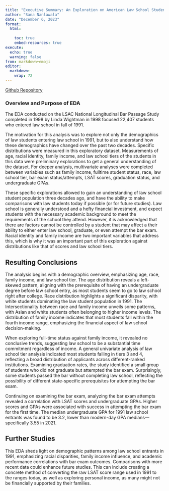```yaml
---
title: "Executive Summary: An Exploration on American Law School Students in 1991"
author: "Sana Nanlawala"
date: "December 6, 2023"
format:
  html:
    
    toc: true
    embed-resources: true
execute:
  echo: true
  warning: false
from: markdown+emoji 
editor: 
  markdown: 
    wrap: 72
---
```


::: {.callout-note title="Github Link"}
[Github
Repository](https://github.com/stat301-1-2023-fall/final-project-1-SanaNanlawala2026.git)
:::

### Overview and Purpose of EDA
The EDA conducted on the LSAC National Longitudinal Bar Passage Study completed in 1998 by Linda Wightman in 1998 focused 22,407 students who entered law school in fall of 1991.  

The motivation for this analysis was to explore not only the
demographics of law students entering law school in 1991, but to also understand how these demographics have changed over the past two decades. Specific distributions were measured in this exploratory dataset. Measurements of age, racial identity, family income, and law school tiers of the students in this data were preliminary explorations to get a general understanding of the dataset. For deeper analysis, multivariate analyses were completed between variables such as family income, fulltime student status, race, law school tier, bar exam status/attempts, LSAT scores, graduation status, and undergraduate GPAs. 

These specific explorations allowed to gain an understanding of law school student population three decades ago, and have the ability to make comparisons with law students today if possible (or for future studies). Law school is generally understood and a hefty financial investment, and expect students with the necessary academic background to meet the requirements of the school they attend. However, it is acknowledged that there are factors cannot be controlled by a student that may affect a their ability to either enter law school, graduate, or even attempt the bar exam. Racial identity and family income are two important variables that address this, which is why it was an important part of this exploration against distributions like that of scores and law school tiers. 

## Resulting Conclusions

The analysis begins with a demographic overview, emphasizing age, race, family income, and law school tier. The age distribution reveals a left-skewed pattern, aligning with the prerequisite of having an undergraduate degree before law school entry, as most students seem to go to law school right after college. Race distribution highlights a significant disparity, with white students dominating the law student population in 1991. The Intersectionality between race and family income unveils some patterns, with Asian and white students often belonging to higher income levels. The distribution of family income indicates that most students fall within the fourth income range, emphasizing the financial aspect of law school decision-making. 

When exploring full-time status against family income, it revealed no conclusive trends, suggesting law school to be a substantial time commitment regardless of income. A general univariate analysis of law school tier analysis indicated most students falling in tiers 3 and 4, reflecting a broad distribution of applicants across different-ranked institutions. Examining graduation rates, the study identified a small group of students who did not graduate but attempted the bar exam. Surprisingly, some students passed the bar without completing law school, reflecting the possibility of different state-specific prerequisites for attempting the bar exam. 

Continuing on examining the bar exam, analyzing the bar exam attempts revealed a correlation with LSAT scores and undergraduate GPAs. Higher scores and GPAs were associated with success in attempting the bar exam for the first time. The median undergraduate GPA for 1991 law school entrants was found to be 3.2, lower than modern-day GPA medians—specifically 3.55 in 2021. 

## Further Studies
This EDA sheds light on demographic patterns among law school entrants in 1991, emphasizing racial disparities, family income influence, and academic performance correlations with bar exam outcomes. Comparisons with more recent data could enhance future studies. This can include creating a concrete method of converting the raw LSAT score range used in 1991 to the ranges today, as well as exploring personal income, as
many might not be financially supported by their families. 
